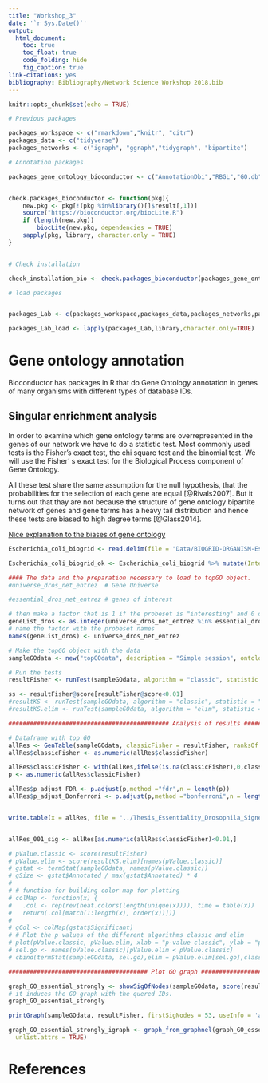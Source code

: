 ```yaml
---
title: "Workshop_3"
date: '`r Sys.Date()`'
output: 
  html_document:
    toc: true
    toc_float: true
    code_folding: hide
    fig_caption: true
link-citations: yes
bibliography: Bibliography/Network Science Workshop 2018.bib
---
```


```r
knitr::opts_chunk$set(echo = TRUE)
```

```r
# Previous packages

packages_workspace <- c("rmarkdown","knitr", "citr")
packages_data <- c("tidyverse")
packages_networks <- c("igraph", "ggraph","tidygraph", "bipartite")

# Annotation packages

packages_gene_ontology_bioconductor <- c("AnnotationDbi","RBGL","GO.db","topGO","Rgraphviz","GSEABase")


check.packages_bioconductor <- function(pkg){
    new.pkg <- pkg[!(pkg %in%library()[]$result[,1])]
    source("https://bioconductor.org/biocLite.R")
    if (length(new.pkg)) 
        biocLite(new.pkg, dependencies = TRUE)
    sapply(pkg, library, character.only = TRUE)
}


# Check installation

check_installation_bio <- check.packages_bioconductor(packages_gene_ontology_bioconductor)

```

```r
# load packages


packages_Lab <- c(packages_workspace,packages_data,packages_networks,packages_gene_ontology_bioconductor)

packages_Lab_load <- lapply(packages_Lab,library,character.only=TRUE)
```


# Gene ontology annotation

Bioconductor has packages in R that do Gene Ontology annotation in genes of many organisms with different types of database IDs. 

## Singular enrichment analysis

In order to examine which gene ontology terms are overrepresented in the genes of our network we have to do a statistic test. Most commonly used tests is the Fisher's exact test, the chi square test and the binomial test. We will use the Fisher' s exact test for the Biological Process component of Gene Ontology.

All these test share the same assumption for the null hypothesis, that the probabilities for the selection of each gene are equal [@Rivals2007]. But it turns out that thay are not because the structure of gene ontology bipartite network of genes and gene terms has a heavy tail distribution and hence these tests are biased to high degree terms [@Glass2014]. 

[Nice explanation to the biases of gene ontology](http://khughitt.github.io/slidify-annotation_enrichment_analysis/#1)


```r
Escherichia_coli_biogrid <- read.delim(file = "Data/BIOGRID-ORGANISM-Escherichia_coli_K12_W3110-3.5.165.mitab.txt",sep = "\t",header = T)

Escherichia_coli_biogrid_ok <- Escherichia_coli_biogrid %>% mutate(InteractorA_entrez=gsub("(.*):(.*)","\\2",X.ID.Interactor.A), InteractorB_entrez=gsub("(.*):(.*)","\\2",ID.Interactor.B))

```


```r


#### The data and the preparation necessary to load to topGO object.
#universe_dros_net_entrez  # Gene Universe

#essential_dros_net_entrez # genes of interest

# then make a factor that is 1 if the probeset is "interesting" and 0 otherwise
geneList_dros <- as.integer(universe_dros_net_entrez %in% essential_dros_net_entrez)
# name the factor with the probeset names
names(geneList_dros) <- universe_dros_net_entrez

# Make the topGO object with the data
sampleGOdata <- new("topGOdata", description = "Simple session", ontology = "BP", allGenes = as.factor(geneList_dros), nodeSize = 5,annot = annFUN.org, mapping="org.Dm.eg.db", ID="entrez")

# Run the tests
resultFisher <- runTest(sampleGOdata, algorithm = "classic", statistic = "fisher") # the p-values are not adjusted!!!!

ss <- resultFisher@score[resultFisher@score<0.01]
#resultKS <- runTest(sampleGOdata, algorithm = "classic", statistic = "ks")
#resultKS.elim <- runTest(sampleGOdata, algorithm = "elim", statistic = "ks")

############################################# Analysis of results #####################################################

# Dataframe with top GO
allRes <- GenTable(sampleGOdata, classicFisher = resultFisher, ranksOf = "classicFisher", orderBy = "classicFisher",topNodes = length(resultFisher@score))
allRes$classicFisher <- as.numeric(allRes$classicFisher)

allRes$classicFisher <- with(allRes,ifelse(is.na(classicFisher),0,classicFisher))
p <- as.numeric(allRes$classicFisher)

allRes$p_adjust_FDR <- p.adjust(p,method ="fdr",n = length(p))
allRes$p_adjust_Bonferroni <- p.adjust(p,method ="bonferroni",n = length(p))


write.table(x = allRes, file = "../Thesis_Essentiality_Drosophila_Signed_Network/Data/biological_process_enrichment_termFisher.csv", sep = ",", col.names = TRUE,row.names = FALSE)


allRes_001_sig <- allRes[as.numeric(allRes$classicFisher)<0.01,]

# pValue.classic <- score(resultFisher)
# pValue.elim <- score(resultKS.elim)[names(pValue.classic)]
# gstat <- termStat(sampleGOdata, names(pValue.classic))
# gSize <- gstat$Annotated / max(gstat$Annotated) * 4
# 
# # function for building color map for plotting
# colMap <- function(x) {
#   .col <- rep(rev(heat.colors(length(unique(x)))), time = table(x))
#   return(.col[match(1:length(x), order(x))])}
#   
# gCol <- colMap(gstat$Significant)
# # Plot the p values of the different algorithms classic and elim
# plot(pValue.classic, pValue.elim, xlab = "p-value classic", ylab = "p-value elim", pch = 19, cex = gSize, col = gCol)
# sel.go <- names(pValue.classic)[pValue.elim < pValue.classic]
# cbind(termStat(sampleGOdata, sel.go),elim = pValue.elim[sel.go],classic = pValue.classic[sel.go])

####################################### Plot GO graph #########################################

graph_GO_essential_strongly <- showSigOfNodes(sampleGOdata, score(resultFisher), firstSigNodes = 53, useInfo = 'all')
# it induces the GO graph with the quered IDs. 
graph_GO_essential_strongly

printGraph(sampleGOdata, resultFisher, firstSigNodes = 53, useInfo = 'all',fn.prefix = "graph_GO_essential_strongly", pdfSW = TRUE)

graph_GO_essential_strongly_igraph <- graph_from_graphnel(graph_GO_essential_strongly$dag, name = TRUE, weight = TRUE,
  unlist.attrs = TRUE)
```


# References

